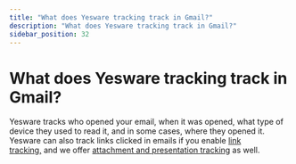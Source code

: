 ```yaml
---
title: "What does Yesware tracking track in Gmail?"
description: "What does Yesware tracking track in Gmail?"
sidebar_position: 32
---
```


# What does Yesware tracking track in Gmail?

Yesware tracks who opened your email, when it was opened, what type of device they used to read it, and in some cases, where they opened it.
Yesware can also track links clicked in emails if you enable [link tracking,](/docs/tracking/getting-started-with-tracking/how-does-link-tracking-work) and we offer [attachment and presentation tracking](/docs/tracking/getting-started-with-tracking/gain-valuable-insight-with-attachment-tracking-in) as well.